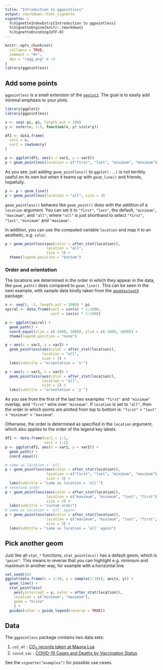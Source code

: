 ```yaml
---
title: "Introduction to ggpointless"
output: rmarkdown::html_vignette
vignette: >
  %\VignetteIndexEntry{Introduction to ggpointless}
  %\VignetteEngine{knitr::rmarkdown}
  %\VignetteEncoding{UTF-8}
---
```


```r
knitr::opts_chunk$set(
  collapse = TRUE,
  comment = "#>",
  dev = "ragg_png" # <3
)
library(ggpointless)
```

## Add some points 
`ggpointless` is a small extension of the [`ggplot2`](https://ggplot2.tidyverse.org/). The goal is to easily add minimal emphasis to your plots. 

```r
library(ggplot2)
library(ggpointless)

x <- seq(-pi, pi, length.out = 100)
y <- outer(x, 1:5, function(x, y) sin(x*y))

df1 <- data.frame(
  var1 = x,
  var2 = rowSums(y)
)

p <- ggplot(df1, aes(x = var1, y = var2))
p + geom_pointless(location = c("first", "last", "minimum", "maximum"))
```

As you see, just adding `geom_pointless()` to `ggplot(...)` is not terribly useful on its own but when it teams up with `geom_line()` and friends, hopefully.


```r
p <- p + geom_line()
p + geom_pointless(location = "all", size = 3)
```


`geom_pointless()` behaves like `geom_point()` does with the addition of a `location` argument. You can set it to `"first"`, `"last"`, the default, `"minimum"`, `"maximum"`, and `"all"`; where `"all"` is just shorthand to select `"first"`, `"last"`, `"minimum"` and `"maximum"`.  

In addition, you can use the computed variable `location` and map it to an aesthetic, e.g. `color`.  

```r
p + geom_pointless(aes(color = after_stat(location)),
                   location = "all",
                   size = 3) +
  theme(legend.position = "bottom")
```

### Order and orientation

The locations are determined in the order in which they appear in the data, like `geom_path()` does compared to `geom_line()`. This can be seen in the next example, with sample data kindly taken from the [`geomtextpath`](https://github.com/AllanCameron/geomtextpath/#using-geomtextpath) package:

```r
x <- seq(5, -1, length.out = 1000) * pi
spiral <- data.frame(var1 = sin(x) * 1:1000, 
                     var2 = cos(x) * 1:1000)

p <- ggplot(spiral) +
  geom_path() +
  coord_equal(xlim = c(-1000, 1000), ylim = c(-1000, 1000)) +
  theme(legend.position = "none")

p + aes(x = var1, y = var2) +
  geom_pointless(aes(color = after_stat(location)),
                 location = "all",
                 size = 3) +
  labs(subtitle = "orientation = 'x'")

p + aes(y = var1, x = var2) +
  geom_pointless(aes(color = after_stat(location)),
                 location = "all",
                 size = 3) +
  labs(subtitle = "orientation = 'y'")
```

As you see from the first of the last two examples `"first"` and `"minimum"` overlap, and `"first"` wins over `"minimum"`. If `location` is set to `"all"`, then the order in which points are plotted from top to bottom is: `"first"` > `"last"` > `"minimum"` > `"maximum"`. 

Otherwise, the order is determined as specified in the `location` argument, which also applies to the order of the legend key labels.

```r
df2 <- data.frame(var1 = 1:2,
                  var2 = 1:2)
p <- ggplot(df2, aes(x = var1, y = var2)) +
  geom_path() +
  coord_equal()

# same as location = 'all'
p + geom_pointless(aes(color = after_stat(location)),
                   location = c("first", "last", "minimum", "maximum"),
                   size = 3) +
  labs(subtitle = "same as location = 'all'")
# reversed order
p + geom_pointless(aes(color = after_stat(location)),
                   location = c("maximum", "minimum", "last", "first"),
                   size = 3) +
  labs(subtitle = "custom order")
# same as location = 'all' again
p + geom_pointless(aes(color = after_stat(location)),
                   location = c("maximum", "minimum", "last", "first", "all"),
                   size = 3) +
  labs(subtitle = "same as location = 'all' again")
```


## Pick another geom

Just like all `stat_*` functions, `stat_pointless()` has a default geom, which is `"point"`. This means in reverse that you can highlight e.g. minimum and maximum in another way, for example with a horizontal line.

```r
set.seed(42)
ggplot(data.frame(x = 1:10, y = sample(1:10)), aes(x, y)) + 
  geom_line() + 
  stat_pointless(
    aes(yintercept = y, color = after_stat(location)),
    location = c("minimum", "maximum"),
    geom = "hline"
    ) + 
  guides(color = guide_legend(reverse = TRUE))
```

## Data

The `ggpointless` package contains two data sets:

1. `co2_ml` : [CO~2~ records taken at Mauna Loa](https://gml.noaa.gov/ccgg/trends/data.html)
2. `covid_vac` : [COVID-19 Cases and Deaths by Vaccination Status](https://covid.cdc.gov/covid-data-tracker/#rates-by-vaccine-status)

See the `vignette("examples")` for possible use cases.
